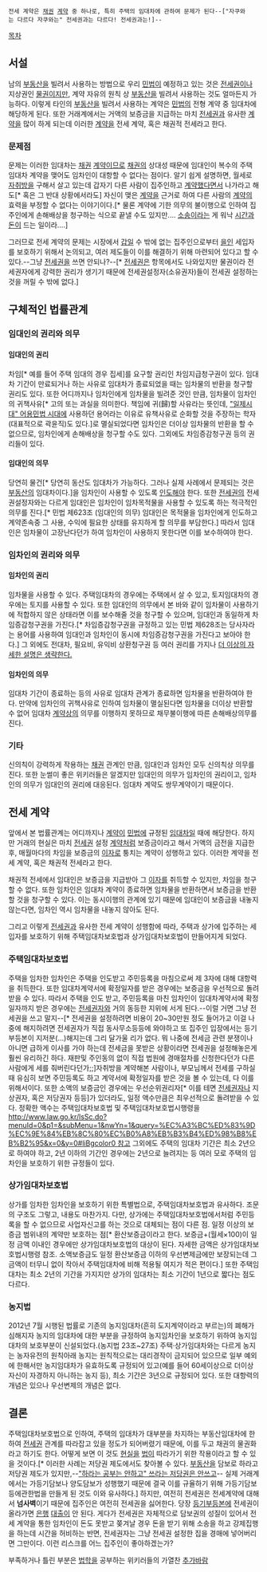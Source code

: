  전세 계약은 [[채권]] [[계약]] 중 하나로, 특히 주택의 임대차에 관하여 문제가 된다--["자쿠와는 다르다 자쿠와는" 전세권과는 다르다! 전세권과는!]--

[[목차]]

== 서설 ==
남의 [[부동산]]을 빌려서 사용하는 방법으로 우리 [[민법]]이 예정하고 있는 것은 [[전세권]]이나 지상권인 [[물권]]이지만, 계약 자유의 원칙 상 [[부동산]]을 빌려서 사용하는 것도 얼마든지 가능하다. 이렇게 타인의 [[부동산]]을 빌려서 사용하는 계약은 [[민법]]의 전형 계약 중 임대차에 해당하게 된다. 또한 거래계에서는 거액의 보증금을 지급하는 마치 [[전세권]]과 유사한 [[계약]]을 많이 하게 되는데 이러한 [[계약]]을 전세 계약, 혹은 채권적 전세라고 한다.

=== 문제점 ===
문제는 이러한 임대차는 [[채권]] [[계약]]이므로 [[채권]]의 상대성 때문에 임대인이 복수의 주택 임대차 계약을 맺어도 임차인이 대항할 수 없다는 점이다. 알기 쉽게 설명하면, 월세로 [[자취]]방을 구해서 살고 있는데 갑자기 다른 사람이 집주인하고 [[계약]]했다면서 나가라고 해도[* 혹은 그 반대 상황에서라도] 자신이 맺은 [[계약]]을 근거로 하여 다른 사람의 [[계약]]의 효력을 부정할 수 없다는 이야기이다.[* 물론 계약에 기한 의무의 불이행으로 인하여 집주인에게 손해배상을 청구하는 식으로 끝낼 수도 있지만.... [[소송]]이라는 게 워낙 [[시간]]과 [[돈]]이 드는 일이라....]

그러므로 전세 계약의 문제는 시장에서 [[갑]]일 수 밖에 없는 집주인으로부터 [[을]]인 세입자를 보호하기 위해서 논의되고, 여러 제도들이 이를 해결하기 위해 마련되어 있다고 할 수 있다.--그냥 [[전세권]]을 쓰면 안되나?--[* [[전세권]]은 항목에서도 나와있지만 물권이라 전세권자에게 강력한 권리가 생기기 때문에 전세권설정자(소유권자)들이 전세권 설정하는 것을 꺼릴 수 밖에 없다.]

== 구체적인 법률관계 ==
=== 임대인의 권리와 의무 ===
==== 임대인의 권리 ====
차임[* 예를 들어 주택 임대의 경우 집세]를 요구할 권리인 차임지급청구권이 있다. 임대차 기간이 만료되거나 하는 사유로 임대차가 종료되었을 때는 임차물의 반환을 청구할 권리도 있다. 또한 어디까지나 임차인에게 임차물을 빌려준 것인 만큼, 임차물이 임차인의 귀책사유[* 고의 또는 과실을 의미한다. 책임에 귀(歸)할 사유라는 뜻인데, [["일제시대" 어용민법 시대]]에 사용하던 용어라는 이유로 유책사유로 순화할 것을 주장하는 학자(대표적으로 곽윤직)도 있다.]로 멸실되었다면 임차인은 더이상 임차물의 반환을 할 수 없으므로, 임차인에게 손해배상을 청구할 수도 있다. 그외에도 차임증감청구권 등의 권리들이 있다.

==== 임대인의 의무 ====
당연히 물건[* 당연히 동산도 임대차가 가능하다. 그러나 실제 사례에서 문제되는 것은 [[부동산]]의 임대차이다.]을 임차인이 사용할 수 있도록 [[인도]]해야 한다. 또한 [[전세권]]의 전세권설정자와는 다르게 임대인은 임차인이 임차목적물을 사용할 수 있도록 하는 적극적인 의무를 진다.[* 민법 제623조 (임대인의 의무) 임대인은 목적물을 임차인에게 인도하고 계약존속중 그 사용, 수익에 필요한 상태를 유지하게 할 의무를 부담한다.] 따라서 임대인은 임차물이 고장난다던가 하여 임차인이 사용하지 못한다면 이를 보수하여야 한다.

=== 임차인의 권리와 의무 ===
==== 임차인의 권리 ====
임차물을 사용할 수 있다. 주택임대차의 경우에는 주택에서 살 수 있고, 토지임대차의 경우에는 토지를 사용할 수 있다. 또한 임대인의 의무에서 본 바와 같이 임차물이 사용하기에 적합하지 않은 상태라면 이를 보수해줄 것을 청구할 수 있으며, 임대인과 동일하게 차임증감청구권을 가진다.[* 차임증감청구권을 규정하고 있는 민법 제628조는 당사자라는 용어를 사용하여 임대인과 임차인이 동시에 차임증감청구권을 가진다고 보아야 한다.] 그 외에도 전대차, 필요비, 유익비 상환청구권 등 여러 권리를 가지나 [[더 이상의 자세한 설명은 생략한다.]]

==== 임차인의 의무 ====
임대차 기간이 종료하는 등의 사유로 임대차 관계가 종료하면 임차물을 반환하여야 한다. 만약에 임차인의 귀책사유로 인하여 임차물이 멸실된다면 임차물을 더이상 반환할 수 없어 임대차 [[계약]]상의 의무를 이행하지 못하므로 채무불이행에 따른 손해배상의무를 진다.

=== 기타 ===
신의칙이 강력하게 작용하는 [[채권]] 관계인 만큼, 임대인과 임차인 모두 신의칙상 의무를 진다. 또한 눈썰미 좋은 위키러들은 알겠지만 임대인의 의무가 임차인의 권리이고, 임차인의 의무가 임대인의 권리에 대응된다. 임대차 계약도 쌍무계약이기 때문이다.

== 전세 계약 ==
앞에서 본 법률관계는 어디까지나 [[계약]]이 [[민법]]에 규정된 [[임대차]]일 때에 해당한다. 하지만 거래의 현실은 마치 [[전세권]] 설정 [[계약]]처럼 보증금이라고 해서 거액의 금전을 지급한 후, 매월마다의 차임을 보증금의 [[이자]]로 퉁치는 계약이 성행하고 있다. 이러한 계약을 전세 계약, 혹은 채권적 전세라고 한다.

채권적 전세에서 임대인은 보증금을 지급받아 그 [[이자]]를 취득할 수 있지만, 차임을 청구할 수 없다. 또한 임차인은 임대차 계약이 종료하면 임차물을 반환하면서 보증금을 반환할 것을 청구할 수 있다. 이는 동시이행의 관계에 있기 때문에 임대인이 보증금을 내놓지 않는다면, 임차인 역시 임차물을 내놓지 않아도 된다.

그리고 이렇게 [[전세권]]과 유사한 전세 계약이 성행함에 따라, 주택과 상가에 입주하는 세입자를 보호하기 위해 주택임대차보호법과 상가임대차보호법이 만들어지게 되었다.

=== 주택임대차보호법 ===
주택을 임차한 임차인은 주택을 인도받고 주민등록을 마침으로써 제 3자에 대해 대항력을 취득한다. 또한 임대차계약서에 확정일자를 받은 경우에는 보증금을 우선적으로 돌려 받을 수 있다. 따라서 주택을 인도 받고, 주민등록을 마친 임차인이 임대차계약서에 확정일자까지 받은 경우에는 [[전세권]]자와 거의 동등한 지위에 서게 된다.--이럴 거면 그냥 전세권을 쓰고 말지--[* 전세권을 설정하려면 비용이 20~30만원 정도 들어가고 이걸 나중에 해지하려면 전세권자가 직접 동사무소등등에 와야하고 또 집주인 입장에서는 등기부등본이 지저분(...)해지는데 그리 달가울 리가 없다. 뭐 나중에 전세금 관련 분쟁이나 아니면 급하게 이사를 가야 하는데 전세금을 못받은 상황이라면 전세권을 설정해놓은게 훨씬 유리하긴 하다. 재판및 주인동의 없이 직접 법원에 경매절차를 신청한다던가 다른 사람에게 세를 줘버린다던가;;]자취방을 계약해본 사람이나, 부모님께서 전세를 구하실 때 유심히 보면 주민등록도 하고 계약서에 확정일자를 받은 것을 볼 수 있는데, 다 이를 위해서이다.
또한 소액의 보증금인 경우에는 우선순위권리자[* 이를 테면 [[전세권]]자나 지상권자, 혹은 저당권자 등등]가 있더라도, 일정 액수만큼은 최우선적으로 돌려받을 수 있다. 정확한 액수는 주택임대차보호법 및 주택임대차보호법시행령을 [[http://www.law.go.kr/lsSc.do?menuId=0&p1=&subMenu=1&nwYn=1&query=%EC%A3%BC%ED%83%9D%EC%9E%84%EB%8C%80%EC%B0%A8%EB%B3%B4%ED%98%B8%EB%B2%95&x=0&y=0#liBgcolor0 참고]]
그외에도 주택의 임대차 기간은 최소 2년으로 하여야 하고, 2년 이하의 기간인 경우에는 2년으로 늘려지는 등 여러 모로 주택의 임차인을 보호하기 위한 규정들이 있다.

=== 상가임대차보호법 ===
상가를 임차한 임차인을 보호하기 위한 특별법으로, 주택임대차보호법과 유사하다. 조문의 구조도 그렇고, 내용도 마찬가지. 다만, 상가에는 주택임대차보호법에서처럼 주민등록을 할 수 없으므로 사업자신고를 하는 것으로 대체되는 점이 다른 점. 일정 이상의 보증금 범위내의 계약만 보호하는 점[* 환산보증금이라고 한다. 보증금+(월세×100)이 일정 금액 이내인 경우에만 상가임대차보호법의 대상이 된다. 자세한 금액은 상가임대차보호법시행령 참조. 소액보증금도 일정 환산보증금 이하의 우선변제금에만 보장되는데 그 금액이 터무니 없이 작아서 주택임대차에 비해 적용될 여지가 적은 편이다.] 또한 주택임대차는 최소 2년의 기간을 가지지만 상가의 임대차는 최소 기간이 1년으로 짧다는 점도 다르다.

=== 농지법 ===
2012년 7월 시행된 법률로 기존의 농지임대차(흔히 도지계약이라고 부르는)의 폐해가 심해지자 농지의 임대차에 대한 부분을 규정하여 농지임차인을 보호하기 위하여 농지임대차의 보호부분이 신설되었다.(농지법 23조~27조) 주택·상가임대차와는 다르게 농지는 농자유전의 원칙아래 농지는 원칙적으로는 대리경작이 금지되어 있으므로 일부 예외에 한해서만 농지임대차가 유효하도록 규정되어 있고(예를 들어 60세이상으로 더이상 자신이 자경하지 아니하는 농지 등), 최소 기간은 3년으로 규정되어 있다. 또한 대항력의 개념은 있으나 우선변제의 개념은 없다.  


== 결론 ==
주택임대차보호법으로 인하여, 주택의 임대차가 대부분을 차지하는 부동산임대차에 한하여 [[전세권]] 관계를 따라잡고 있을 정도가 되어버렸기 때문에, 이를 두고 채권의 물권화라고 하기도 한다. 어떻게 보면 이 것도 [[현실]]을 [[법]]이 따라가기 위한 작용이라고 할 수 있을 것이다.[* 이러한 사례는 저당권 제도에서도 찾아볼 수 있다. [[부동산]]을 담보로 하라고 저당권 제도가 있지만,--[["하라는 공부는 안하고" 쓰라는 저당권은 안쓰고]]-- 실제 거래계에서는 가등기담보나 양도담보가 성행했기 때문에 결국 이를 규율하기 위해 가등기담보등에관한법을 만들게 된 것도 이와 유사하다.] 하지만, 여전히 전세권은 전세계약에 대해서 '''넘사벽'''이기 때문에 집주인은 여전히 전세권을 싫어한다. 당장 [[등기부등본]]에 전세권이 올라가면  [[은행]] [[대출]]이 안 된다. 게다가 전세권은 자체적으로 담보권의 성질이 있어서 전세 계약을 통한 임차인이 돈도 못받고 쫒겨날 경우 돈을 받기 위해 소송을 하고 강제집행을 하는데 시간을 허비하는 반면, 전세권자는 그냥 전세권 설정한 집을 경매에 넣어버리면 그만이다. 이런 리스크를 어느 집주인이 좋아하겠는가?

부족하거나 틀린 부분은 [[법학]]을 공부하는 위키러들의 가열찬 [[추가바람]]
